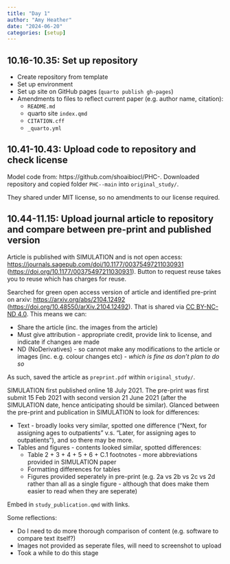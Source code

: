 ```yaml
---
title: "Day 1"
author: "Amy Heather"
date: "2024-06-20"
categories: [setup]
---
```


## 10.16-10.35: Set up repository

* Create repository from template
* Set up environment
* Set up site on GitHub pages (`quarto publish gh-pages`)
* Amendments to files to reflect current paper (e.g. author name, citation):
    * `README.md`
    * quarto site `index.qmd`
    * `CITATION.cff`
    * `_quarto.yml`

## 10.41-10.43: Upload code to repository and check license

Model code from: https://github.com/shoaibiocl/PHC-. Downloaded repository and copied folder `PHC--main` into `original_study/`.

They shared under MIT license, so no amendments to our license required.

## 10.44-11.15: Upload journal article to repository and compare between pre-print and published version

Article is published with SIMULATION and is not open access: <https://journals.sagepub.com/doi/10.1177/00375497211030931> (<https://doi.org/10.1177/00375497211030931>). Button to request reuse takes you to reuse which has charges for reuse.

Searched for green open access version of article and identified pre-print on arxiv: <https://arxiv.org/abs/2104.12492> (<https://doi.org/10.48550/arXiv.2104.12492>). That is shared via [CC BY-NC-ND 4.0](https://creativecommons.org/licenses/by-nc-nd/4.0/). This means we can:

* Share the article (inc. the images from the article)
* Must give attribution - appropriate credit, provide link to license, and indicate if changes are made
* ND (NoDerivatives) - so cannot make any modifications to the article or images (inc. e.g. colour changes etc) - *which is fine as don't plan to do so*

As such, saved the article as `preprint.pdf` within `original_study/`.

SIMULATION first published online 18 July 2021. The pre-print was first submit 15 Feb 2021 with second version 21 June 2021 (after the SIMULATION date, hence anticipating should be similar). Glanced between the pre-print and publication in SIMULATION to look for differences:

* Text - broadly looks very similar, spotted one difference ("Next, for assigning ages to outpatients" v.s. "Later, for assigning ages to outpatients"), and so there may be more.
* Tables and figures - contents looked similar, spotted differences:
    * Table 2 + 3 + 4 + 5 + 6 + C.1 footnotes - more abbreviations provided in SIMULATION paper
    * Formatting differences for tables
    * Figures provided seperately in pre-print (e.g. 2a vs 2b vs 2c vs 2d rather than all as a single figure - although that does make them easier to read when they are seperate)

Embed in `study_publication.qmd` with links.

Some reflections:

* Do I need to do more thorough comparison of content (e.g. software to compare text itself?)
* Images not provided as seperate files, will need to screenshot to upload
* Took a while to do this stage